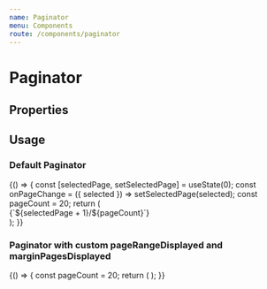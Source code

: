 ```yaml
---
name: Paginator
menu: Components
route: /components/paginator
---
```



# Paginator

## Properties

<Props of={Paginator} />

## Usage


### Default Paginator

<Playground>
  {() => {
    const [selectedPage, setSelectedPage] = useState(0);
    const onPageChange = ({ selected }) =>  setSelectedPage(selected);
    const pageCount = 20;
    return (
      <Fragment>
        <div>{`${selectedPage + 1}/${pageCount}`}</div>
        <Paginator pageCount={pageCount} onPageChange={onPageChange}/>
      </Fragment>
    );
  }}
</Playground>


### Paginator with custom pageRangeDisplayed and marginPagesDisplayed

<Playground>
  {() => {
    const pageCount = 20;
    return (
      <Fragment>
        <Paginator pageCount={pageCount} pageRangeDisplayed={6} marginPagesDisplayed={2}/>
      </Fragment>
    );
  }}
</Playground>
